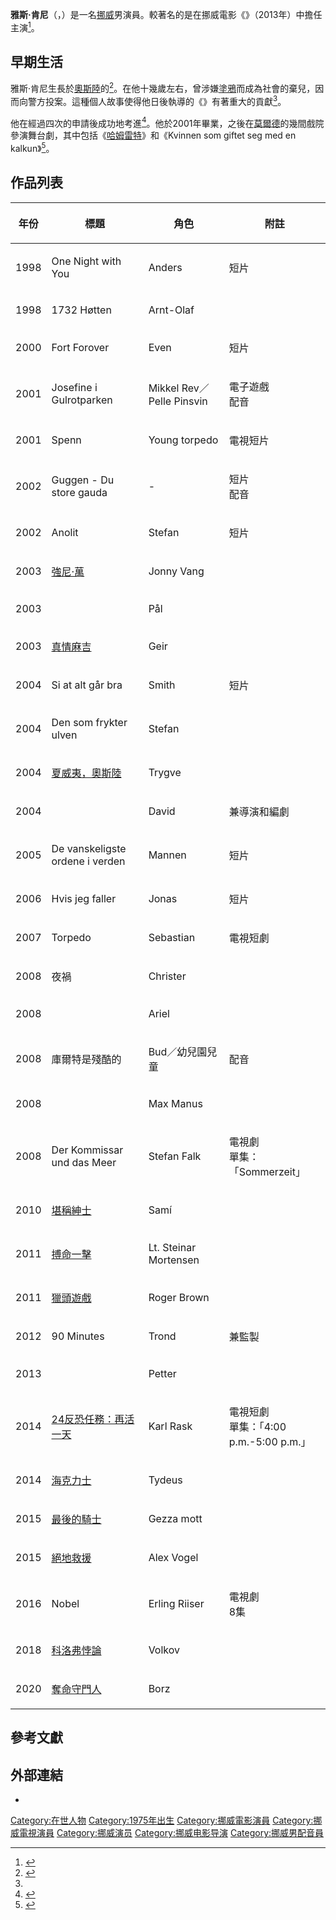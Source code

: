 {{noteTA
|T=zh-cn:阿克塞尔·亨涅; zh-tw:雅斯·肯尼;
|G1=Show
|G2=Movie
|G3=TV
|1=zh-cn:阿克塞尔; zh-tw:雅斯;
|2=zh-cn:亨涅; zh-tw:肯尼;
}}
{{Infobox entertainer
| type = 男演員
| name = 雅斯·肯尼
| image = Aksel Hennie 2012 (cropped).jpg
| imagesize = 
| caption = 肯尼於2012年
| birth_date = {{birth date and age|1975|10|29|df=yes}}
| birth_place = {{NOR}}[[奧斯陸|奧斯陸]]，{{link-en|蘭貝爾塞特|Lambertseter}}
| occupation = 演員，導演，編劇
| yearsactive = 1995年至今
| spouse = 
}}
'''雅斯·肯尼'''（{{lang-no|'''Aksel Hennie'''}}，{{bd|1975年|10月29日}}）是一名[[挪威|挪威]]男演員。較著名的是在挪威電影《{{link-en|油海先鋒|Pioneer (film)}}》（2013年）中擔任主演<ref name=2013movie10>{{cite news|last=Maugesten|first=Hanne Marie|title=Pionéren - Vi kan takke Magn Muledal og hans kolleger for velferden vår, mener Aksel Hennie. Han spiller nordsjødykker i ny, norsk film.|newspaper=Aftenposten [[A-magasinet|A-magasinet]]|date=2013-08-09|quote=|page=10|language=Norwegian}}</ref>。

==早期生活==
雅斯·肯尼生長於[[奧斯陸|奧斯陸]]的{{link-en|蘭貝爾塞特|Lambertseter}}<ref name="DB tag">{{cite news|url=http://www.dagbladet.no/kultur/2004/10/07/410554.html|title=Aksel Hennies hemmelige fortid|last=Heyerdahl|first=Nicolai|author2=Frode Hansen|date=2004-10-07|work=[[Dagbladet|Dagbladet]]|language=Norwegian|accessdate=2008-07-23}}</ref>。在他十幾歲左右，曾涉嫌[[塗鴉|塗鴉]]而成為社會的棄兒，因而向警方投案。這種個人故事使得他日後執導的《{{link-en|歐諾 (電影)|Uno (film)|歐諾}}》有著重大的貢獻<ref name="DB tag"/>。

他在經過四次的申請後成功地考進{{link-en|挪威國家戲劇學院|Norwegian National Academy of Theatre}}<ref name="DB skudd">{{cite news|url=http://www.dagbladet.no/magasinet/2004/07/03/402167.html|title=Skuddsikker|last=Hartz|first=Kine B|date=2004-07-03|work=[[Dagbladet|Dagbladet]]|language=Norwegian|accessdate=2008-07-23}}</ref>。他於2001年畢業，之後在[[莫爾德|莫爾德]]的幾間戲院參演舞台劇，其中包括《[[哈姆雷特|哈姆雷特]]》和《Kvinnen som giftet seg med en kalkun》<ref>{{cite web | url = http://www.oslonye.no/om_teatret/skuespillere/6511.html | title = Aksel Hennie | publisher = [[Oslo_Nye_Teater|Oslo Nye Teater]] | language = Norwegian | author =  | date =  | accessdate = 2008-07-23 | deadurl = yes | archiveurl = https://web.archive.org/web/20071010031149/http://www.oslonye.no/om_teatret/skuespillere/6511.html | archivedate = 2007-10-10 }}</ref>。

==作品列表==
{| class="wikitable sortable"
|-
! 年份
! 標題
! 角色
! 附註
|-
| 1998
| One Night with You
| Anders
| 短片
|-
| 1998
| 1732 Høtten
| Arnt-Olaf
| 
|-
| 2000
| Fort Forover
| Even
| 短片
|-
| 2001
| Josefine i Gulrotparken
| Mikkel Rev／Pelle Pinsvin
| 電子遊戲<br>配音
|-
| 2001
| Spenn
| Young torpedo
| 電視短片
|-
| 2002
| Guggen - Du store gauda
| -
| 短片<br>配音
|-
| 2002
| Anolit
| Stefan
| 短片
|-
| 2003
| [[強尼·萬|強尼·萬]]
| Jonny Vang
| 
|-
| 2003
| {{link-en|狼的夏天|Ulvesommer}}
| Pål
| 
|-
| 2003
| [[真情麻吉|真情麻吉]]
| Geir
| 
|-
| 2004
| Si at alt går bra
| Smith
| 短片
|-
| 2004
| Den som frykter ulven
| Stefan
| 
|-
| 2004
| [[夏威夷，奧斯陸|夏威夷，奧斯陸]]
| Trygve
| 
|-
| 2004
| {{link-en|歐諾 (電影)|Uno (film)|歐諾}}
| David
| 兼導演和編劇
|-
| 2005
| De vanskeligste ordene i verden
| Mannen
| 短片
|-
| 2006
| Hvis jeg faller
| Jonas
| 短片
|-
| 2007
| Torpedo
| Sebastian
| 電視短劇
|-
| 2008
| 夜禍
| Christer
| 
|-
| 2008
| {{link-en|黑暗中透過玻璃看|I et speil, i en gåte (film)}}
| Ariel
| 
|-
| 2008
| 庫爾特是殘酷的
| Bud／幼兒園兒童
| 配音
|-
| 2008
| {{link-en|馬克思·馬路 (電影)|Max Manus: Man of War|馬克思·馬路}}
| Max Manus
|
|-
| 2008
| Der Kommissar und das Meer
| Stefan Falk
| 電視劇<br>單集：「Sommerzeit」
|-
| 2010
| [[堪稱紳士|堪稱紳士]]
| Samí
|
|-
| 2011
| [[搏命一擊|搏命一擊]]
| Lt. Steinar Mortensen
|
|-
| 2011
| [[獵頭遊戲_(電影)|獵頭遊戲]]
| Roger Brown
|
|-
| 2012
| 90 Minutes
| Trond
| 兼監製
|-
| 2013
| {{link-en|油海先鋒|Pioneer (film)}}
| Petter
|
|-
| 2014
| [[24反恐任務：再活一天|24反恐任務：再活一天]]
| Karl Rask
| 電視短劇<br>單集：「4:00 p.m.-5:00 p.m.」
|-
| 2014
| [[海克力士_(2014年電影)|海克力士]]
| Tydeus
|
|-
| 2015
| [[最後的騎士|最後的騎士]]
| Gezza mott
|
|-
| 2015
| [[絕地救援|絕地救援]]
| Alex Vogel
|
|-
| 2016
| Nobel
| Erling Riiser
| 電視劇<br>8集
|-
| 2018
| [[科洛弗悖論|科洛弗悖論]]
| Volkov
|
|-
| 2020
| [[奪命守門人|奪命守門人]]
| Borz
|
|}

==參考文獻==
{{Reflist}}

==外部連結==
* {{IMDb name|0377336}}

{{Authority control}}

{{DEFAULTSORT:Hennie, Aksel}}
[[Category:在世人物|Category:在世人物]]
[[Category:1975年出生|Category:1975年出生]]
[[Category:挪威電影演員|Category:挪威電影演員]]
[[Category:挪威電視演員|Category:挪威電視演員]]
[[Category:挪威演员|Category:挪威演员]]
[[Category:挪威电影导演|Category:挪威电影导演]]
[[Category:挪威男配音員|Category:挪威男配音員]]